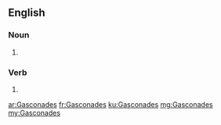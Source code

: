 ==English==

===Noun===
{{head|en|plural}}

# {{plural of|Gasconade|lang=en|nocat=1}}

===Verb===
{{head|en}}

# {{en-third-person singular of|Gasconade}}

[[ar:Gasconades]]
[[fr:Gasconades]]
[[ku:Gasconades]]
[[mg:Gasconades]]
[[my:Gasconades]]